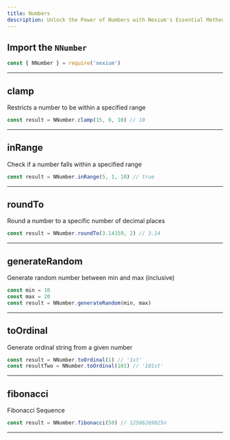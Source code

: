 ```yaml
---
title: Numbers
description: Unlock the Power of Numbers with Nexium's Essential Methods
---
```


## Import the `NNumber`

```js
const { NNumber } = require('nexium')
```

---

## clamp

Restricts a number to be within a specified range

```js
const result = NNumber.clamp(15, 0, 10) // 10
```

---

## inRange

Check if a number falls within a specified range

```js
const result = NNumber.inRange(5, 1, 10) // true
```

---

## roundTo

Round a number to a specific number of decimal places

```js
const result = NNumber.roundTo(3.14159, 2) // 3.14
```

---

## generateRandom

Generate random number between min and max (inclusive)

```js
const min = 10
const max = 20
const result = NNumber.generateRandom(min, max)
```

---

## toOrdinal

Generate ordinal string from a given number

```js
const result = NNumber.toOrdinal(1) // '1st'
const resultTwo = NNumber.toOrdinal(101) // '101st'
```

---

## fibonacci

Fibonacci Sequence

```js
const result = NNumber.fibonacci(50) // 12586269025n
```

---

